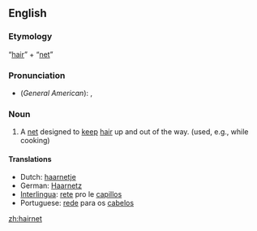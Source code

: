 ==English==

===Etymology===
“[[hair]]” + “[[net]]”

===Pronunciation===
* (''General American''): {{IPA|/ˈhɛrˌnɛt/}}, {{SAMPA|/"hEr%nEt/}}

===Noun===
{{en-noun}}

# A [[net]] designed to [[keep]] [[hair]] up and out of the way. (used, e.g., while cooking)

====Translations====
*Dutch: [[haarnetje]] {{n}}
*German: [[Haarnetz]] {{n}}
*[[Interlingua]]: [[rete]] pro le [[capillos]]
*Portuguese: [[rede]] para os [[cabelos]] {{f}}

[[zh:hairnet]]